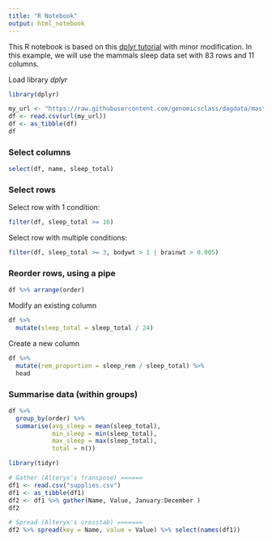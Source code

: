 ```yaml
---
title: "R Notebook"
output: html_notebook
---
```


This R notebook is based on this [dplyr tutorial](http://genomicsclass.github.io/book/pages/dplyr_tutorial.html) with minor modification. In this example, we will use the mammals sleep data set with 83 rows and 11 columns. 

Load library _dplyr_
```r
library(dplyr)

my_url <- "https://raw.githubusercontent.com/genomicsclass/dagdata/master/inst/extdata/msleep_ggplot2.csv"
df <- read.csv(url(my_url))
df <- as_tibble(df)
df
```


### Select columns
```r
select(df, name, sleep_total)
```

### Select rows

Select row with 1 condition:
```r
filter(df, sleep_total >= 16)
```

Select row with multiple conditions:
```r
filter(df, sleep_total >= 3, bodywt > 1 | brainwt > 0.005)
```

### Reorder rows, using a pipe
```r
df %>% arrange(order)
```

Modify an existing column
```r
df %>%
  mutate(sleep_total = sleep_total / 24)
```


Create a new column
```r
df %>%
  mutate(rem_proportion = sleep_rem / sleep_total) %>%
  head
```


### Summarise data (within groups)
```r
df %>%
  group_by(order) %>%
  summarise(avg_sleep = mean(sleep_total),
            min_sleep = min(sleep_total),
            max_sleep = max(sleep_total),
            total = n())
```
```r
library(tidyr)

# Gather (Alteryx's transpose) ======
df1 <- read.csv("supplies.csv")
df1 <- as_tibble(df1)
df2 <- df1 %>% gather(Name, Value, January:December )
df2

# Spread (Alteryx's crosstab) =======
df2 %>% spread(key = Name, value = Value) %>% select(names(df1))
```


